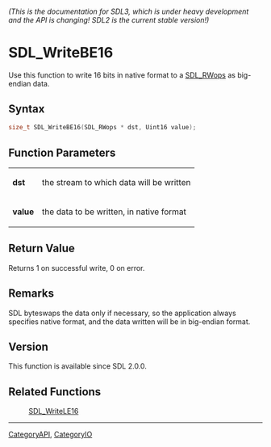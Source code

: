 ====== (This is the documentation for SDL3, which is under heavy development and the API is changing! SDL2 is the current stable version!) ======
= SDL_WriteBE16 =

Use this function to write 16 bits in native format to a [[SDL_RWops]] as big-endian data.

== Syntax ==

<syntaxhighlight lang='c'>
size_t SDL_WriteBE16(SDL_RWops * dst, Uint16 value);
</syntaxhighlight>

== Function Parameters ==

{|
|'''dst'''
|the stream to which data will be written
|-
|'''value'''
|the data to be written, in native format
|}

== Return Value ==

Returns 1 on successful write, 0 on error.

== Remarks ==

SDL byteswaps the data only if necessary, so the application always
specifies native format, and the data written will be in big-endian format.

== Version ==

This function is available since SDL 2.0.0.

== Related Functions ==

:[[SDL_WriteLE16]]

----
[[CategoryAPI]], [[CategoryIO]]


